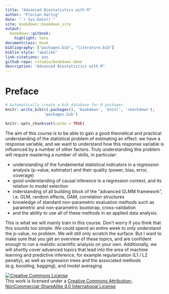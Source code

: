 ```yaml
--- 
title: "Advanced Biostatistics with R"
author: "Florian Hartig"
date: "`r Sys.Date()`"
site: bookdown::bookdown_site
output: 
  bookdown::gitbook:
    highlight: kate
documentclass: book
bibliography: ["packages.bib", "literature.bib"]
biblio-style: "apalike"
link-citations: yes
github-repo: rstudio/bookdown-demo
description: "Advanced Biostatistics with R"
---
```



# Preface {#preface}

```{=html}
<!-- Put this here (right after the first markdown headline) and only here for each document! -->
<script src="./scripts/multipleChoice.js"></script>
```

```r
# Automatically create a bib database for R packages.
knitr::write_bib(c(.packages(), 'bookdown', 'knitr', 'rmarkdown'),
                 'packages.bib')

knitr::opts_chunk$set(cache = TRUE)
``` 

The aim of this course is to be able to gain a good theoretical and practical understanding of the statistical problem of estimating an effect: we have a response variable, and we want to understand how this response variable is influenced by a number of other factors. Truly understanding this problem will require mastering a number of skills, in particular: 


* understanding of the fundamental statistical indicators in a regression analysis (p-value, estimator) and their quality (power, bias, error, coverage)
* good understanding of causal inference in a regression context, and its relation to model selection
* inderstanding of all building block of the "advanced GLMM framework", i.e. GLM, random effects, GAM, correlation structures
* knowledge of standard non-parametric evaluation methods such as parametric and non-parametric bootstrap, cross-validation
* and the ability to use all of these methods in an applied data analysis. 

This is what we will mainly train in this course. Don't worry if you think that this sounds too simple. We could spend an entire week to only understand the p-value, no problem. We will still only scratch the surface. But I want to make sure that you get an overview of these topics, and are confident enough to run a realistic scientific analysis on your own. Additionally, we will shortly cover advanced topics that lead into the area of machine learning and predictive inference, for example regularization (L1 / L2 penalty), as well as regression trees and the associated methods (e.g. boosting, bagging), and model averaging


```{=html}
<a rel="license" href="http://creativecommons.org/licenses/by-nc-sa/4.0/"><img alt="Creative Commons License" style="border-width:0" src="https://i.creativecommons.org/l/by-nc-sa/4.0/88x31.png" /></a><br />This work is licensed under a <a rel="license" href="http://creativecommons.org/licenses/by-nc-sa/4.0/">Creative Commons Attribution-NonCommercial-ShareAlike 4.0 International License</a>
```
